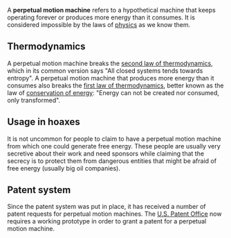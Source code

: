 {{subpages}}
A '''perpetual motion machine''' refers to a hypothetical machine that keeps operating forever or produces more energy than it consumes. It is considered impossible by the laws of [[physics]] as we know them.

== Thermodynamics ==
A perpetual motion machine breaks the [[second law of thermodynamics]], which in its common version says "All closed systems tends towards entropy". A perpetual motion machine that produces more energy than it consumes also breaks the [[first law of thermodynamics]], better known as the law of [[conservation of energy]]: "Energy can not be created nor consumed, only transformed".

== Usage in hoaxes ==
It is not uncommon for people to claim to have a perpetual motion machine from which one could generate free energy. These people are usually very secretive about their work and need sponsors while claiming that the secrecy is to protect them from dangerous entities that might be afraid of free energy (usually big oil companies).

== Patent system ==
Since the patent system was put in place, it has received a number of patent requests for perpetual motion machines. The [[U.S. Patent Office]] now requires a working prototype in order to grant a patent for a perpetual motion machine.